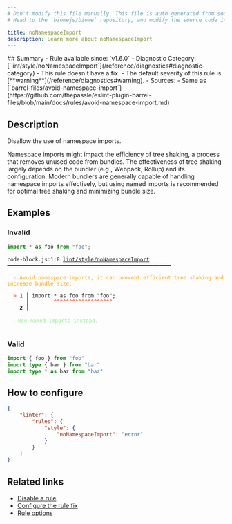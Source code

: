 ```yaml
---
# Don't modify this file manually. This file is auto generated from source, and you will lose your changes next time the website is built.
# Head to the `biomejs/biome` repository, and modify the source code in there.

title: noNamespaceImport
description: Learn more about noNamespaceImport
---
```


<Tabs>
<TabItem label="JavaScript (and super languages)" icon="seti:javascript">
## Summary
- Rule available since: `v1.6.0`
- Diagnostic Category: [`lint/style/noNamespaceImport`](/reference/diagnostics#diagnostic-category)
- This rule doesn't have a fix.
- The default severity of this rule is [**warning**](/reference/diagnostics#warning).
- Sources: 
  - Same as [`barrel-files/avoid-namespace-import`](https://github.com/thepassle/eslint-plugin-barrel-files/blob/main/docs/rules/avoid-namespace-import.md)

## Description
Disallow the use of namespace imports.

Namespace imports might impact the efficiency of tree shaking, a process that removes unused code from bundles.
The effectiveness of tree shaking largely depends on the bundler (e.g., Webpack, Rollup) and its configuration.
Modern bundlers are generally capable of handling namespace imports effectively, but using named imports is recommended for optimal tree shaking and minimizing bundle size.

## Examples

### Invalid

```js
import * as foo from "foo";
```

<pre class="language-text"><code class="language-text">code-block.js:1:8 <a href="https://biomejs.dev/linter/rules/no-namespace-import">lint/style/noNamespaceImport</a> ━━━━━━━━━━━━━━━━━━━━━━━━━━━━━━━━━━━━━━━━━━━━━━━━━━━━━<br /><br />  <strong><span style="color: Orange;">⚠</span></strong> <span style="color: Orange;">Avoid namespace imports, it can prevent efficient tree shaking and increase bundle size.</span><br />  <br />  <strong><span style="color: Tomato;">&gt;</span></strong> <strong>1 │ </strong>import &#42; as foo from &quot;foo&quot;;<br />   <strong>   │ </strong>       <strong><span style="color: Tomato;">^</span></strong><strong><span style="color: Tomato;">^</span></strong><strong><span style="color: Tomato;">^</span></strong><strong><span style="color: Tomato;">^</span></strong><strong><span style="color: Tomato;">^</span></strong><strong><span style="color: Tomato;">^</span></strong><strong><span style="color: Tomato;">^</span></strong><strong><span style="color: Tomato;">^</span></strong><strong><span style="color: Tomato;">^</span></strong><strong><span style="color: Tomato;">^</span></strong><strong><span style="color: Tomato;">^</span></strong><strong><span style="color: Tomato;">^</span></strong><strong><span style="color: Tomato;">^</span></strong><strong><span style="color: Tomato;">^</span></strong><strong><span style="color: Tomato;">^</span></strong><strong><span style="color: Tomato;">^</span></strong><strong><span style="color: Tomato;">^</span></strong><strong><span style="color: Tomato;">^</span></strong><strong><span style="color: Tomato;">^</span></strong><br />    <strong>2 │ </strong><br />  <br />  <strong><span style="color: lightgreen;">ℹ</span></strong> <span style="color: lightgreen;">Use named imports instead.</span><br />  <br /></code></pre>

### Valid

```ts
import { foo } from "foo"
import type { bar } from "bar"
import type * as baz from "baz"
```

## How to configure
```json title="biome.json"
{
	"linter": {
		"rules": {
			"style": {
				"noNamespaceImport": "error"
			}
		}
	}
}

```
## Related links

- [Disable a rule](/linter/#disable-a-rule)
- [Configure the rule fix](/linter#configure-the-rule-fix)
- [Rule options](/linter/#rule-options)

</TabItem>
</Tabs>

